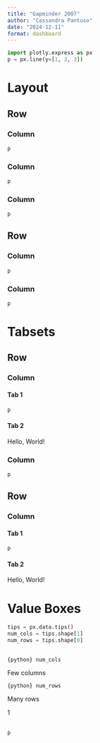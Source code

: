 ```yaml
---
title: "Gapminder 2007"
author: "Cassandra Pantuso"
date: "2024-12-11"
format: dashboard
---
```



```python
import plotly.express as px
p = px.line(y=[1, 2, 3])
```

# Layout

## Row {height=30%}

### Column 

```python
p
```

### Column 

```python
p
```

### Column

```python
p
```

## Row {height=70%}

### Column {width=70%}
```python
p
```


### Column {width=30%}
```python
p
```

# Tabsets

## Row {height=30%}

### Column {.tabset width=20%}

#### Tab 1
```python
p
```

#### Tab 2
Hello, World!

### Column {width=80%}

```python
p
```




## Row {height=70%}

### Column {.tabset}

#### Tab 1
```python
p
```

#### Tab 2
Hello, World!

# Value Boxes

```python
tips = px.data.tips()
num_cols = tips.shape[1]
num_rows = tips.shape[0]
```

## {height=20%}

::: {.valuebox title="Number of Columns" color="primary" icon="heart"}
`{python} num_cols`

Few columns
:::

::: {.valuebox title="Number of Rows" color="secondary" icon="arrow-down"}
`{python} num_rows`

Many rows
:::

::: {.valuebox title="Small Number" color="#5ba3b6" icon="bar-chart"}
1
:::

##

```python
p
```